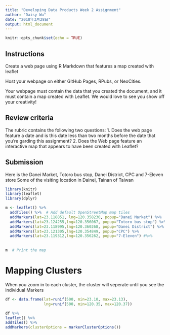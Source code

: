```yaml
---
title: "Developing Data Products Week 2 Assignment"
author: "Daisy Wu"
date: "2018年3月28日"
output: html_document
---
```


```r
knitr::opts_chunk$set(echo = TRUE)
```

## Instructions
Create a web page using R Markdown that features a map created with leaflet

Host your webpage on either GitHub Pages, RPubs, or NeoCities.

Your webpage must contain the data that you created the document, and it must contain a map created with Leaflet. We would love to see you show off your creativity!

## Review criteria
The rubric contains the following two questions:
 1. Does the web page feature a date and is this date less than two months before the date that you're garding this assignment?
 2. Does the Web page feature an interactive map that appears to have been created with Leaflet?
 

## Submission

Here is the Danei Market, Totoro bus stop, Danei District, CPC and 7-Eleven store 
Some of the visiting location in Dainei, Tainan of Taiwan

```r
library(knitr)
library(leaflet)
library(dplyr)
```

```r
m <- leaflet() %>%
  addTiles() %>%  # Add default OpenStreetMap map tiles
  addMarkers(lat=23.118851, lng=120.358230, popup="Danei Market") %>%
  addMarkers(lat=23.124255,lng=120.356067, popup="Totoro bus stop") %>%
  addMarkers(lat=23.118995,lng=120.360268, popup="Danei District") %>%
  addMarkers(lat=23.121305,lng=120.354849, popup="CPC") %>%
  addMarkers(lat=23.119312,lng=120.356262, popup="7-Eleven") #%>%
  
  
m  # Print the map
```

# Mapping Clusters
When you zoom in to each cluster, the cluster will seperate until you see the individual Markers

```r
df <- data.frame(lat=runif(500, min=23.10, max=23.13),
                 lng=runif(500, min=120.35, max=120.37))
```

```r
df %>%
leaflet() %>%
addTiles() %>%  
addMarkers(clusterOptions = markerClusterOptions())  
```

